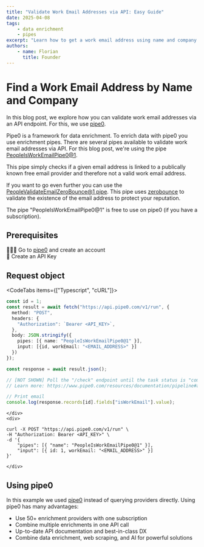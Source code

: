 ```yaml
---
title: "Validate Work Email Addresses via API: Easy Guide"
date: 2025-04-08
tags:
    - data enrichment
    - pipes
excerpt: "Learn how to get a work email address using name and company info with pipe0 API"
authors:
    - name: Florian
      title: Founder
---
```


# Find a Work Email Address by Name and Company

In this blog post, we explore how you can validate work email addresses via an API endpoint.
For this, we use [pipe0](https://pipe0.com).

Pipe0 is a framework for data enrichment. To enrich data with pipe0 you use enrichment pipes.
There are several pipes available to validate work email addresses via API. For this blog post, we're 
using the pipe [PeopleIsWorkEmailPipe0@1](https://www.pipe0.com/resources/pipe-catalog/people-is-work-email-pipe0/version-1).

This pipe simply checks if a given email address is linked to a publically known free 
email provider and therefore not a valid work email address.

If you want to go even further you can use the [PeopleValidateEmailZeroBounce@1 pipe](https://www.pipe0.com/resources/pipe-catalog/people-validate-email-zerobounce/version-1).
This pipe uses [zerobounce](https://www.zerobounce.net/) to validate the existence of the email address to 
protect your reputation.

The pipe "PeopleIsWorkEmailPipe0@1" is free to use on pipe0 (if you have a subscription).

## Prerequisites

🙆🏼‍♂️ Go to [pipe0](https://pipe0.com) and create an account <br />
🔑 Create an API Key

## Request object

<CodeTabs items={["Typescript", "cURL"]}>
    <div>
```typescript
const id = 1;
const result = await fetch("https://api.pipe0.com/v1/run", {
  method: "POST",
  headers: {
    "Authorization": `Bearer <API_KEY>`,
  },
  body: JSON.stringify({
    pipes: [{ name: "PeopleIsWorkEmailPipe0@1" }],
    input: [{id, workEmail: "<EMAIL_ADDRESS>" }]
  })
});

const response = await result.json();

// [NOT SHOWN] Poll the "/check" endpoint until the task status is "completed"
// Learn more: https://www.pipe0.com/resources/documentation/pipeline#async-processing

// Print email
console.log(response.records[id].fields["isWorkEmail"].value);
```
    </div>
    <div>
```shell
curl -X POST "https://api.pipe0.com/v1/run" \
-H "Authorization: Bearer <API_KEY>" \
-d '{
    "pipes": [{ "name": "PeopleIsWorkEmailPipe0@1" }],
    "input": [{ id: 1, workEmail: "<EMAIL_ADDRESS>" }]
}'
```
    </div>
</CodeTabs>

## Using pipe0

In this example we used [pipe0](https://pipe0.com) instead of querying providers directly. Using pipe0 
has many advantages:

- Use 50+ enrichment providers with one subscription
- Combine multiple enrichments in one API call
- Up-to-date API documentation and best-in-class DX
- Combine data enrichment, web scraping, and AI for powerful solutions

<BlogBanner />